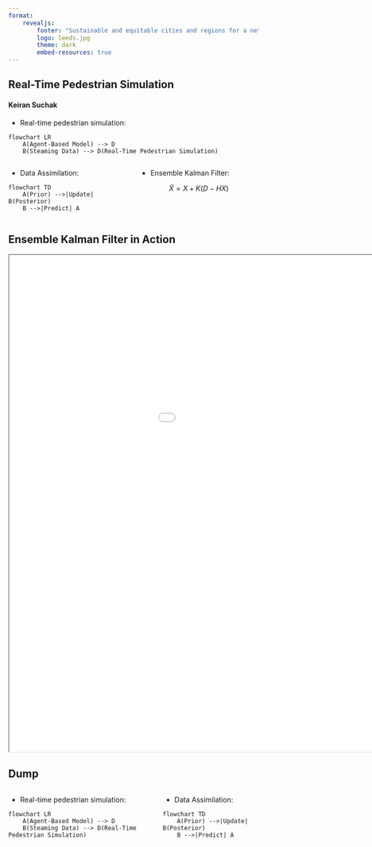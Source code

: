 ```yaml
---
format: 
    revealjs:
        footer: "Sustainable and equitable cities and regions for a net zero world"
        logo: leeds.jpg
        theme: dark
        embed-resources: true
---
```


## Real-Time Pedestrian Simulation {background-color="black"
background-image="./city.jpg" background-repeat="repeat" background-opacity=0.25}

#### Keiran Suchak

* Real-time pedestrian simulation:
```mermaid
flowchart LR
    A(Agent-Based Model) --> D
    B(Steaming Data) --> D(Real-Time Pedestrian Simulation)
```

::: {.columns}

::: {.column width="50%"}
* Data Assimilation:
```mermaid
flowchart TD
    A(Prior) -->|Update| B(Posterior)
    B -->|Predict| A
```
:::

::: {.column width="50%"}
* Ensemble Kalman Filter:

$$\hat{X} = X + K (D - HX)$$
:::

:::

## Ensemble Kalman Filter in Action {background-color="black"
background-image="./city.jpg" background-repeat="repeat" background-opacity=0.25}


```{=html}
<iframe width="1200" height="1000" src="./enkf_animation.html" title="Ensemble Kalman Filter"></iframe>
```

## Dump

::: {.columns}

::: {.column width="60%"}
* Real-time pedestrian simulation:
```mermaid
flowchart LR
    A(Agent-Based Model) --> D
    B(Steaming Data) --> D(Real-Time Pedestrian Simulation)
```
:::

::: {.column width="40%"}
* Data Assimilation:
```mermaid
flowchart TD
    A(Prior) -->|Update| B(Posterior)
    B -->|Predict| A
```
:::
:::

